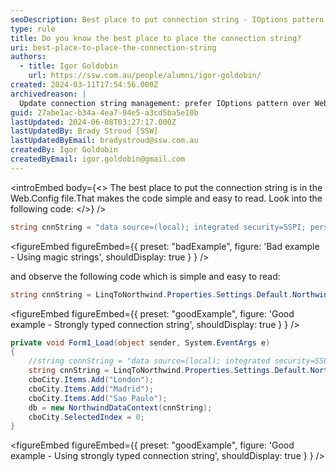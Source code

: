 ```yaml
---
seoDescription: Best place to put connection string - IOptions pattern over Web.config enables flexible and robust config in .NET.
type: rule
title: Do you know the best place to place the connection string?
uri: best-place-to-place-the-connection-string
authors:
  - title: Igor Goldobin
    url: https://ssw.com.au/people/alumni/igor-goldobin/
created: 2024-03-11T17:54:56.000Z
archivedreason: |
  Update connection string management: prefer IOptions pattern over Web.Config. Enables flexible, robust config in .NET, emphasizing dependency injection.
guid: 27abe1ac-b34a-4ea7-94e5-a3cd5ba5e10b
lastUpdated: 2024-06-08T03:27:17.000Z
lastUpdatedBy: Brady Stroud [SSW]
lastUpdatedByEmail: bradystroud@ssw.com.au
createdBy: Igor Goldobin
createdByEmail: igor.goldobin@gmail.com
---
```


<introEmbed
  body={<>
The best place to put the connection string is in the Web.Config file.That makes the code simple and easy to read. Look into the following code:
  </>}
/>
```cs
string cnnString = "data source=(local); integrated security=SSPI; persist security info=False; pooling=False; initial catalog=Northwind2";
```

<figureEmbed figureEmbed={{
  preset: "badExample",
  figure: 'Bad example - Using magic strings',
  shouldDisplay: true
} } />


and observe the following code which is simple and easy to read:

```cs
string cnnString = LinqToNorthwind.Properties.Settings.Default.NorthwindEFConnectionString;
```

<figureEmbed figureEmbed={{
  preset: "goodExample",
  figure: 'Good example - Strongly typed connection string',
  shouldDisplay: true
} } />


```cs
private void Form1_Load(object sender, System.EventArgs e)
{
    //string connString = "data source=(local); integrated security=SSPI; persist security info=False; pooling=False; initial catalog=Northwind2";
    string cnnString = LinqToNorthwind.Properties.Settings.Default.NorthwindEFConnectionString;
    cboCity.Items.Add("London");
    cboCity.Items.Add("Madrid");
    cboCity.Items.Add("Sao Paulo");
    db = new NorthwindDataContext(cnnString);
    cboCity.SelectedIndex = 0;
}
```

<figureEmbed figureEmbed={{
  preset: "goodExample",
  figure: 'Good example - Using strongly typed connection string',
  shouldDisplay: true
} } />
